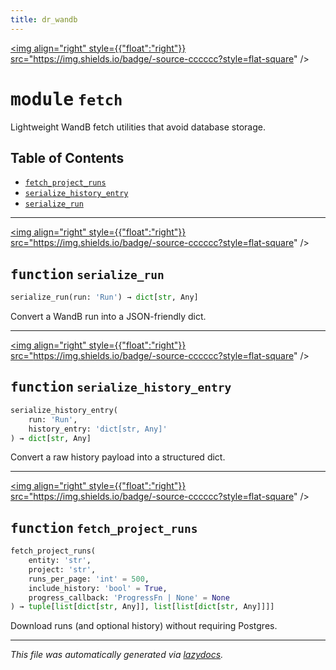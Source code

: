 ```yaml
---
title: dr_wandb
---
```


<a href="https://github.com/drothermel/dr_wandb/blob/main/src/dr_wandb/fetch.py"><img align="right" style={{"float":"right"}} src="https://img.shields.io/badge/-source-cccccc?style=flat-square" /></a>

# <kbd>module</kbd> `fetch`
Lightweight WandB fetch utilities that avoid database storage.


## Table of Contents
- [`fetch_project_runs`](./dr_wandb.fetch#function-fetch-project-runs)
- [`serialize_history_entry`](./dr_wandb.fetch#function-serialize-history-entry)
- [`serialize_run`](./dr_wandb.fetch#function-serialize-run)



---

<a href="https://github.com/drothermel/dr_wandb/blob/main/src/dr_wandb/fetch.py#L27"><img align="right" style={{"float":"right"}} src="https://img.shields.io/badge/-source-cccccc?style=flat-square" /></a>

## <kbd>function</kbd> `serialize_run`

```python
serialize_run(run: 'Run') → dict[str, Any]
```

Convert a WandB run into a JSON-friendly dict.



---

<a href="https://github.com/drothermel/dr_wandb/blob/main/src/dr_wandb/fetch.py#L34"><img align="right" style={{"float":"right"}} src="https://img.shields.io/badge/-source-cccccc?style=flat-square" /></a>

## <kbd>function</kbd> `serialize_history_entry`

```python
serialize_history_entry(
    run: 'Run',
    history_entry: 'dict[str, Any]'
) → dict[str, Any]
```

Convert a raw history payload into a structured dict.



---

<a href="https://github.com/drothermel/dr_wandb/blob/main/src/dr_wandb/fetch.py#L50"><img align="right" style={{"float":"right"}} src="https://img.shields.io/badge/-source-cccccc?style=flat-square" /></a>

## <kbd>function</kbd> `fetch_project_runs`

```python
fetch_project_runs(
    entity: 'str',
    project: 'str',
    runs_per_page: 'int' = 500,
    include_history: 'bool' = True,
    progress_callback: 'ProgressFn | None' = None
) → tuple[list[dict[str, Any]], list[list[dict[str, Any]]]]
```

Download runs (and optional history) without requiring Postgres.





---

_This file was automatically generated via [lazydocs](https://github.com/ml-tooling/lazydocs)._
